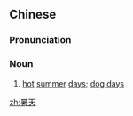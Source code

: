 ==Chinese==
{{zh-forms}}

===Pronunciation===
{{zh-pron
|m=shǔtiān
|c=syu2 tin1
|mn=qz:sír-thian/xm:sú-thian/zz:sí-thian/qz:sír-thiⁿ
|cat=n
}}

===Noun===
{{zh-noun}}

# [[hot]] [[summer]] [[day]]s; [[dog days]]

[[zh:暑天]]